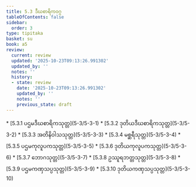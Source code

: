 ```yaml
---
title: 5.3 ဒီဃစာရိကဝဂ္ဂ
tableOfContents: false
sidebar:
  order: 3
type: tipitaka
basket: su
book: a5
review:
  current: review
  updated: '2025-10-23T09:13:26.991302'
  updated_by: ''
  notes: ''
  history:
  - state: review
    date: '2025-10-23T09:13:26.991302'
    updated_by: ''
    notes: ''
    previous_state: draft
---
```



<ReviewStatus review={frontmatter.review} showDetails={true} />

<HypothesisAnnotation frontmatter={frontmatter} />

<DynamicBreadcrumb />



<TableOfContents book="a5" section="5.3">
* [5.3.1 ပဌမဒီဃစာရိကသုတ္တ](5-3/5-3-1)
* [5.3.2 ဒုတိယဒီဃစာရိကသုတ္တ](5-3/5-3-2)
* [5.3.3 အတိနိဝါသသုတ္တ](5-3/5-3-3)
* [5.3.4 မစ္ဆရီသုတ္တ](5-3/5-3-4)
* [5.3.5 ပဌမကုလူပကသုတ္တ](5-3/5-3-5)
* [5.3.6 ဒုတိယကုလူပကသုတ္တ](5-3/5-3-6)
* [5.3.7 ဘောဂသုတ္တ](5-3/5-3-7)
* [5.3.8 ဥဿူရဘတ္တသုတ္တ](5-3/5-3-8)
* [5.3.9 ပဌမကဏှသပ္ပသုတ္တ](5-3/5-3-9)
* [5.3.10 ဒုတိယကဏှသပ္ပသုတ္တ](5-3/5-3-10)
</TableOfContents>